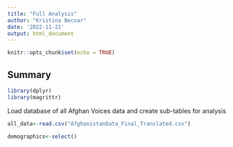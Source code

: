 ```yaml
---
title: "Full Analysis"
author: "Kristina Becvar"
date: '2022-11-21'
output: html_document
---
```


```r
knitr::opts_chunk$set(echo = TRUE)
```

## Summary



```r
library(dplyr)
library(magrittr)
```

Load database of all Afghan Voices data and create sub-tables for analysis

```r
all_data<-read.csv("AfghanistanData_Final_Translated.csv") 

demographics<-select()

```

